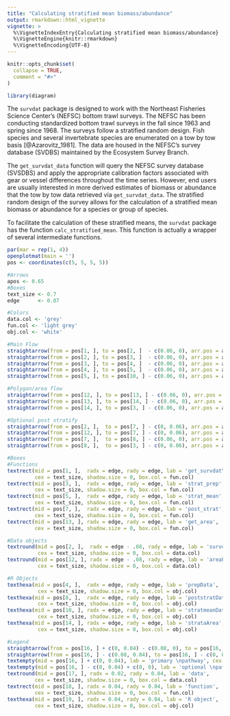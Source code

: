 ```yaml
---
title: "Calculating stratified mean biomass/abundance"
output: rmarkdown::html_vignette
vignette: >
  %\VignetteIndexEntry{Calculating stratified mean biomass/abundance}
  %\VignetteEngine{knitr::rmarkdown}
  %\VignetteEncoding{UTF-8}
---
```


```r
knitr::opts_chunk$set(
  collapse = TRUE,
  comment = "#>"
)

library(diagram)
```

The `survdat` package is designed to work with the Northeast Fisheries Science Center's (NEFSC) bottom trawl surveys. The NEFSC has been conducting standardized bottom trawl surveys in the fall since 1963 and spring since 1968.  The surveys follow a stratified random design.  Fish species and several invertebrate species are enumerated on a tow by tow basis [@Azarovitz_1981]. The data are housed in the NEFSC's survey database (SVDBS) maintained by the Ecosystem Survey Branch.

The `get_survdat_data` function will query the NEFSC survey database (SVSDBS) and apply the appropriate calibration factors associated with gear or vessel differences throughout the time series.  However, end users are usually interested in more derived estimates of biomass or abundance that the tow by tow data retrieved via `get_survdat_data`. The stratified random design of the survey allows for the calculation of a stratified mean biomass or abundance for a species or group of species.

To facilitate the calculation of these stratified means, the `survdat` package has the function `calc_stratified_mean`.  This function is actually a wrapper of several intermediate functions.

```r
par(mar = rep(1, 4))
openplotmat(main = '')
pos <- coordinates(c(5, 5, 5, 5))

#Arrows
apos <- 0.65
#Boxes
text_size <- 0.7
edge      <- 0.07

#Colors
data.col <- 'grey'
fun.col <- 'light grey'
obj.col <- 'white'

#Main Flow
straightarrow(from = pos[1, ], to = pos[2, ]  - c(0.06, 0), arr.pos = apos)
straightarrow(from = pos[2, ], to = pos[3, ]  - c(0.06, 0), arr.pos = apos)
straightarrow(from = pos[3, ], to = pos[4, ]  - c(0.06, 0), arr.pos = apos)
straightarrow(from = pos[4, ], to = pos[5, ]  - c(0.06, 0), arr.pos = apos)
straightarrow(from = pos[5, ], to = pos[10, ] - c(0.06, 0), arr.pos = apos)

#Polygon/area flow
straightarrow(from = pos[12, ], to = pos[13, ] - c(0.06, 0), arr.pos = apos)
straightarrow(from = pos[13, ], to = pos[14, ] - c(0.06, 0), arr.pos = apos)
straightarrow(from = pos[14, ], to = pos[3, ] - c(0.06, 0), arr.pos = apos)

#Optional post stratify
straightarrow(from = pos[2, ],  to = pos[7, ] - c(0, 0.06), arr.pos = apos, lty = 3)
straightarrow(from = pos[12, ], to = pos[7, ] - c(0, 0.06), arr.pos = apos, lty = 3)
straightarrow(from = pos[7, ],  to = pos[8, ] - c(0.06, 0), arr.pos = apos, lty = 3)
straightarrow(from = pos[8, ],  to = pos[3, ] - c(0, 0.06), arr.pos = apos, lty = 3)

#Boxes
#Functions
textrect(mid = pos[1, ],  radx = edge, rady = edge, lab = 'get_survdat\n_data',   
         cex = text_size, shadow.size = 0, box.col = fun.col)
textrect(mid = pos[3, ],  radx = edge, rady = edge, lab = 'strat_prep',   
         cex = text_size, shadow.size = 0, box.col = fun.col)
textrect(mid = pos[5, ],  radx = edge, rady = edge, lab = 'strat_mean',   
         cex = text_size, shadow.size = 0, box.col = fun.col)
textrect(mid = pos[7, ],  radx = edge, rady = edge, lab = 'post_strat',   
         cex = text_size, shadow.size = 0, box.col = fun.col)
textrect(mid = pos[13, ], radx = edge, rady = edge, lab = 'get_area',   
         cex = text_size, shadow.size = 0, box.col = fun.col)

#Data objects
textround(mid = pos[2, ],  radx = edge - .08, rady = edge, lab = 'survdat', 
          cex = text_size, shadow.size = 0, box.col = data.col)
textround(mid = pos[12, ], radx = edge - .08, rady = edge, lab = 'areaPolygon',
          cex = text_size, shadow.size = 0, box.col = data.col)

#R Objects
texthexa(mid = pos[4, ],  radx = edge, rady = edge, lab = 'prepData',
          cex = text_size, shadow.size = 0, box.col = obj.col)
texthexa(mid = pos[8, ],  radx = edge, rady = edge, lab = 'poststratData',
          cex = text_size, shadow.size = 0, box.col = obj.col)
texthexa(mid = pos[10, ], radx = edge, rady = edge, lab = 'stratmeanData',
          cex = text_size, shadow.size = 0, box.col = obj.col)
texthexa(mid = pos[14, ], radx = edge, rady = edge, lab = 'strataArea',
          cex = text_size, shadow.size = 0, box.col = obj.col)

#Legend
straightarrow(from = pos[16, ] + c(0, 0.04) - c(0.08, 0), to = pos[16, ] + c(0, 0.04), lty = 1, arr.pos = 1)
straightarrow(from = pos[16, ] - c(0.08, 0.04), to = pos[16, ] - c(0, 0.04), lty = 3, arr.pos = 1)
textempty(mid = pos[16, ] + c(0, 0.04), lab = 'primary \npathway', cex = text_size)
textempty(mid = pos[16, ] - c(0, 0.04) + c(0, 0), lab = 'optional \npathway', cex = text_size)
textround(mid = pos[17, ], radx = 0.02, rady = 0.04, lab = 'data',
         cex = text_size, shadow.size = 0, box.col = data.col)
textrect(mid = pos[18, ], radx = 0.04, rady = 0.04, lab = 'function',
         cex = text_size, shadow.size = 0, box.col = fun.col)
texthexa(mid = pos[19, ], radx = 0.04, rady = 0.04, lab = 'R object',
         cex = text_size, shadow.size = 0, box.col = obj.col)
```




